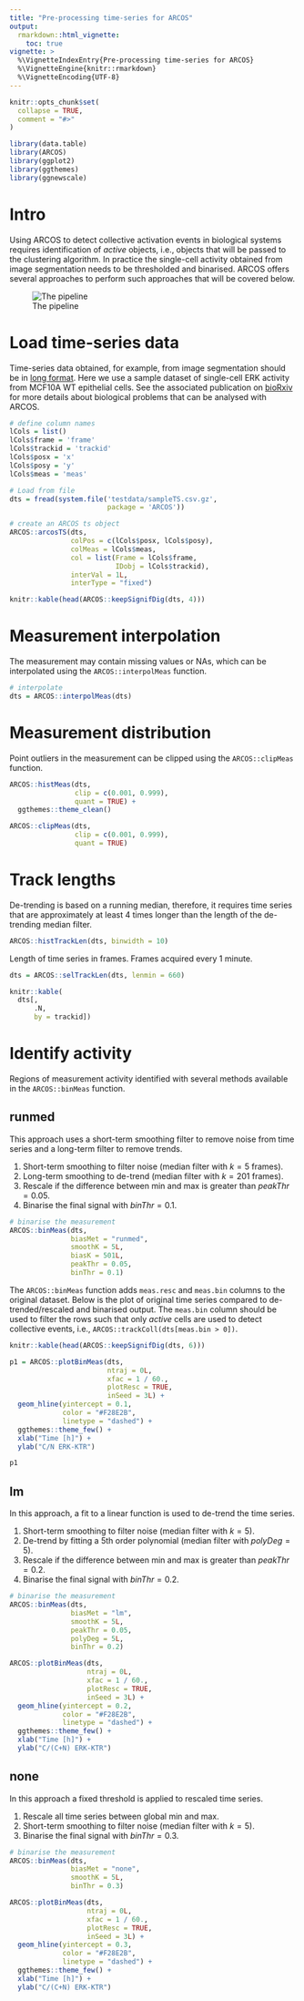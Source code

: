 ```yaml
---
title: "Pre-processing time-series for ARCOS"
output: 
  rmarkdown::html_vignette:
    toc: true 
vignette: >
  %\VignetteIndexEntry{Pre-processing time-series for ARCOS}
  %\VignetteEngine{knitr::rmarkdown}
  %\VignetteEncoding{UTF-8}
---
```


```r
knitr::opts_chunk$set(
  collapse = TRUE,
  comment = "#>"
)
```

```r
library(data.table)
library(ARCOS)
library(ggplot2)
library(ggthemes)
library(ggnewscale)
```


# Intro

Using ARCOS to detect collective activation events in biological systems requires identification of *active* objects, i.e., objects that will be passed to the clustering algorithm. In practice the single-cell activity obtained from image segmentation needs to be thresholded and binarised. ARCOS offers several approaches to perform such approaches that will be covered below. 

![The pipeline](resources/ARCOS-pipeline.png) 

# Load time-series data

Time-series data obtained, for example, from image segmentation should be in [long format](https://en.wikipedia.org/wiki/Wide_and_narrow_data#Narrow). Here we use a sample dataset of single-cell ERK activity from MCF10A WT epithelial cells. See the associated publication on [bioRxiv](https://www.biorxiv.org/content/10.1101/2022.07.12.499734v1) for more details about biological problems that can be analysed with ARCOS.

```r
# define column names
lCols = list()
lCols$frame = 'frame'
lCols$trackid = 'trackid'
lCols$posx = 'x'
lCols$posy = 'y'
lCols$meas = 'meas'

# Load from file
dts = fread(system.file('testdata/sampleTS.csv.gz',
                        package = 'ARCOS'))

# create an ARCOS ts object
ARCOS::arcosTS(dts, 
               colPos = c(lCols$posx, lCols$posy), 
               colMeas = lCols$meas,
               col = list(Frame = lCols$frame, 
                          IDobj = lCols$trackid), 
               interVal = 1L, 
               interType = "fixed")

knitr::kable(head(ARCOS::keepSignifDig(dts, 4)))
```


# Measurement interpolation

The measurement may contain missing values or NAs, which can be interpolated using the `ARCOS::interpolMeas` function.

```r
# interpolate
dts = ARCOS::interpolMeas(dts)
```

# Measurement distribution

Point outliers in the measurement can be clipped using the `ARCOS::clipMeas` function.

```r
ARCOS::histMeas(dts, 
                clip = c(0.001, 0.999),
                quant = TRUE) + 
  ggthemes::theme_clean()
```

```r
ARCOS::clipMeas(dts, 
                clip = c(0.001, 0.999),
                quant = TRUE)
```


# Track lengths

De-trending is based on a running median, therefore, it requires time series that are approximately at least 4 times longer than the length of the de-trending median filter. 

```r
ARCOS::histTrackLen(dts, binwidth = 10) 
```

Length of time series in frames. Frames acquired every 1 minute.

```r
dts = ARCOS::selTrackLen(dts, lenmin = 660)

knitr::kable(
  dts[, 
      .N, 
      by = trackid])
```

# Identify activity

Regions of measurement activity identified with several methods available in the `ARCOS::binMeas` function.

## runmed

This approach uses a short-term smoothing filter to remove noise from time series and a long-term filter to remove trends.

1. Short-term smoothing to filter noise (median filter with $k = 5$ frames).
2. Long-term smoothing to de-trend (median filter with $k = 201$ frames).
3. Rescale if the difference between min and max is greater than $peakThr = 0.05$.
4. Binarise the final signal with $binThr = 0.1$.


```r
# binarise the measurement
ARCOS::binMeas(dts,
               biasMet = "runmed", 
               smoothK = 5L,
               biasK = 501L,
               peakThr = 0.05,
               binThr = 0.1)
```


The `ARCOS::binMeas` function adds `meas.resc` and `meas.bin` columns to the original dataset. Below is the plot of original time series compared to de-trended/rescaled and binarised output. The `meas.bin` column should be used to filter the rows such that only *active* cells are used to detect collective events, i.e., `ARCOS::trackColl(dts[meas.bin > 0])`.

```r
knitr::kable(head(ARCOS::keepSignifDig(dts, 6)))
```


```r
p1 = ARCOS::plotBinMeas(dts, 
                        ntraj = 0L, 
                        xfac = 1 / 60.,
                        plotResc = TRUE,
                        inSeed = 3L) +
  geom_hline(yintercept = 0.1, 
             color = "#F28E2B", 
             linetype = "dashed") +
  ggthemes::theme_few() +
  xlab("Time [h]") +
  ylab("C/N ERK-KTR")

p1
```

## lm

In this approach, a fit to a linear function is used to de-trend the time series.

1. Short-term smoothing to filter noise (median filter with $k = 5$).
2. De-trend by fitting a 5th order polynomial (median filter with $polyDeg = 5$).
3. Rescale if the difference between min and max is greater than $peakThr = 0.2$.
4. Binarise the final signal with $binThr = 0.2$.

```r
# binarise the measurement
ARCOS::binMeas(dts,
               biasMet = "lm", 
               smoothK = 5L,
               peakThr = 0.05,
               polyDeg = 5L,
               binThr = 0.2)

ARCOS::plotBinMeas(dts, 
                   ntraj = 0L, 
                   xfac = 1 / 60.,
                   plotResc = TRUE,
                   inSeed = 3L) +
  geom_hline(yintercept = 0.2, 
             color = "#F28E2B", 
             linetype = "dashed") +
  ggthemes::theme_few() +
  xlab("Time [h]") +
  ylab("C/(C+N) ERK-KTR")
```

## none

In this approach a fixed threshold is applied to rescaled time series.

1. Rescale all time series between global min and max.
2. Short-term smoothing to filter noise (median filter with $k = 5$).
4. Binarise the final signal with $binThr = 0.3$.

```r
# binarise the measurement
ARCOS::binMeas(dts,
               biasMet = "none", 
               smoothK = 5L,
               binThr = 0.3)

ARCOS::plotBinMeas(dts, 
                   ntraj = 0L, 
                   xfac = 1 / 60.,
                   plotResc = TRUE,
                   inSeed = 3L) +
  geom_hline(yintercept = 0.3, 
             color = "#F28E2B", 
             linetype = "dashed") +
  ggthemes::theme_few() +
  xlab("Time [h]") +
  ylab("C/(C+N) ERK-KTR")
```

